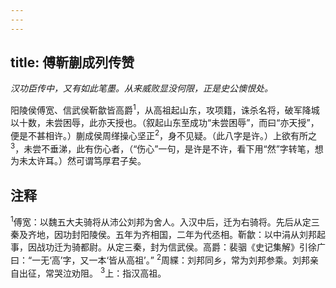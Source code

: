 ```yaml
---
---
---
```

title: 傅靳蒯成列传赞
---



*汉功臣传中，又有如此笔墨。从来威败显没何限，正是史公懊恨处。*

阳陵侯傅宽、信武侯靳歙皆高爵<sup>1</sup>，从高祖起山东，攻项籍，诛杀名将，破军降城以十数，未尝困辱，此亦天授也。（叙起山东至成功“未尝困辱”，而曰“亦天授”，便是不甚相许。）蒯成侯周缂操心坚正<sup>2</sup>，身不见疑。（此八字是许。）上欲有所之<sup>3</sup>，未尝不垂涕，此有伤心者，（“伤心”一句，是许是不许，看下用“然”字转笔，想为未太许耳。）然可谓笃厚君子矣。

## 注释

<sup>1</sup>傅宽：以魏五大夫骑将从沛公刘邦为舍人。入汉中后，迁为右骑将。先后从定三秦及齐地，因功封阳陵侯。五年为齐相国，二年为代丞相。靳歙：以中涓从刘邦起事，因战功迁为骑都尉。从定三秦，封为信武侯。高爵：裴骃《史记集解》引徐广曰：“一无‘高’字，又一本‘皆从高祖’。”
<sup>2</sup>周緤：刘邦同乡，常为刘邦参乘。刘邦亲自出征，常哭泣劝阻。
<sup>3</sup>上：指汉高祖。